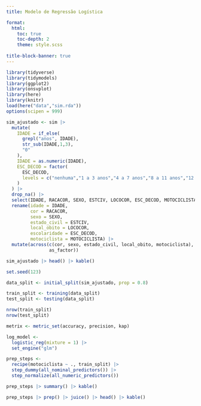 ```yaml
---
title: Modelo de Regressão Logística

format: 
  html: 
    toc: true
    toc-depth: 2
    theme: style.scss  
        
title-block-banner: true
---
```


```r
library(tidyverse)
library(tidymodels)
library(ggplot2)
library(onsvplot)
library(here)
library(knitr)
load(here("data","sim.rda"))
options(scipen = 999)
```

```r
sim_ajustado <- sim |> 
  mutate(
    IDADE = if_else(
      grepl("anos", IDADE),
      str_sub(IDADE,1,3),
      "0"
    ),
    IDADE = as.numeric(IDADE),
    ESC_DECOD = factor(
      ESC_DECOD,
      levels = c("nenhuma","1 a 3 anos","4 a 7 anos","8 a 11 anos","12 a mais")
    )
  ) |> 
  drop_na() |> 
  select(IDADE, RACACOR, SEXO, ESTCIV, LOCOCOR, ESC_DECOD, MOTOCICLISTA) |> 
  rename(idade = IDADE,
         cor = RACACOR,
         sexo = SEXO,
         estado_civil = ESTCIV,
         local_obito = LOCOCOR,
         escolaridade = ESC_DECOD,
         motociclista = MOTOCICLISTA) |> 
  mutate(across(c(cor, sexo, estado_civil, local_obito, motociclista), 
                as_factor))

sim_ajustado |> head() |> kable()
```

```r
set.seed(123)

data_split <- initial_split(sim_ajustado, prop = 0.8)

train_split <- training(data_split)
test_split <- testing(data_split)

nrow(train_split)
nrow(test_split)
```

```r
metrix <- metric_set(accuracy, precision, kap)

log_model <- 
  logistic_reg(mixture = 1) |> 
  set_engine("glm")

prep_steps <- 
  recipe(motociclista ~ ., train_split) |>
  step_dummy(all_nominal_predictors()) |> 
  step_normalize(all_numeric_predictors())

prep_steps |> summary() |> kable()

prep_steps |> prep() |> juice() |> head() |> kable()
```